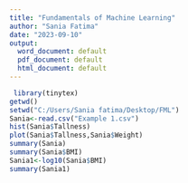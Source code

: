 ---
title: "Fundamentals of Machine Learning"
author: "Sania Fatima"
date: "2023-09-10"
output:
  word_document: default
  pdf_document: default
  html_document: default
---

```{r}
 library(tinytex)
getwd()
setwd("C:/Users/Sania fatima/Desktop/FML")
Sania<-read.csv("Example 1.csv")
hist(Sania$Tallness)
plot(Sania$Tallness,Sania$Weight)
summary(Sania)
summary(Sania$BMI)
Sania1<-log10(Sania$BMI)
summary(Sania1)
```


